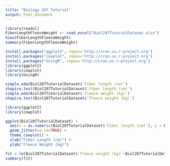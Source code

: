 ```yaml
---
title: "Biology 207 Tutorial"
output: html_document
---
```



```r
library(readxl)
FiberLengthFleeceWeight <- read_excel("Biol207TutorialDataset.xlsx")
View(FiberLengthFleeceWeight)
summary(FiberLengthFleeceWeight)
```
```r
install.packages("ggplot2", repos='http://cran.us.r-project.org')
install.packages("cowplot", repos='http://cran.us.r-project.org')
install.packages("UsingR", repos='http://cran.us.r-project.org')
library(ggplot2)
library(cowplot)
library(UsingR)
```
```r
simple.eda(Biol207TutorialDataset$`Fiber length (cm)`)
shapiro.test(Biol207TutorialDataset$`Fiber length (cm)`)
simple.eda(Biol207TutorialDataset$`Fleece weight (kg)`)
shapiro.test(Biol207TutorialDataset$`Fleece weight (kg)`)
```



```r
library(ggplot2)
library(cowplot)

ggplot(Biol207TutorialDataset) +
  aes(x = as.numeric(Biol207TutorialDataset$`Fiber length (cm)`), y = Biol207TutorialDataset$`Fleece weight (kg)`) +
  geom_jitter(na.rm=TRUE) +
  theme_cowplot() +
  xlab("Fiber Length (cm)") + 
  ylab("Fleece Weight (kg)")

```

```r
fit = lm(Biol207TutorialDataset$`Fleece weight (kg)`~Biol207TutorialDataset$`Fiber length (cm)`, data=Biol207TutorialDataset)
summary(fit)
```

